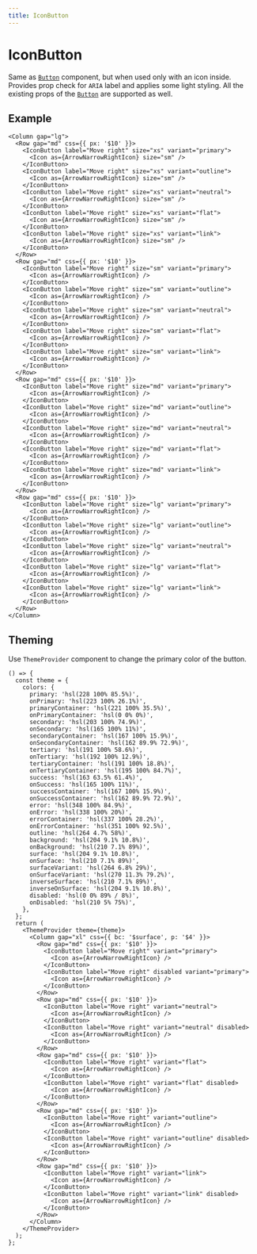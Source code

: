 ```yaml
---
title: IconButton
---
```


# IconButton

Same as [`Button`](/components/Button) component, but when used only with an icon inside. Provides prop check for `ARIA` label and applies some light styling. All the existing props of the [`Button`](/components/Button) are supported as well.

## Example

```tsx preview
<Column gap="lg">
  <Row gap="md" css={{ px: '$10' }}>
    <IconButton label="Move right" size="xs" variant="primary">
      <Icon as={ArrowNarrowRightIcon} size="sm" />
    </IconButton>
    <IconButton label="Move right" size="xs" variant="outline">
      <Icon as={ArrowNarrowRightIcon} size="sm" />
    </IconButton>
    <IconButton label="Move right" size="xs" variant="neutral">
      <Icon as={ArrowNarrowRightIcon} size="sm" />
    </IconButton>
    <IconButton label="Move right" size="xs" variant="flat">
      <Icon as={ArrowNarrowRightIcon} size="sm" />
    </IconButton>
    <IconButton label="Move right" size="xs" variant="link">
      <Icon as={ArrowNarrowRightIcon} size="sm" />
    </IconButton>
  </Row>
  <Row gap="md" css={{ px: '$10' }}>
    <IconButton label="Move right" size="sm" variant="primary">
      <Icon as={ArrowNarrowRightIcon} />
    </IconButton>
    <IconButton label="Move right" size="sm" variant="outline">
      <Icon as={ArrowNarrowRightIcon} />
    </IconButton>
    <IconButton label="Move right" size="sm" variant="neutral">
      <Icon as={ArrowNarrowRightIcon} />
    </IconButton>
    <IconButton label="Move right" size="sm" variant="flat">
      <Icon as={ArrowNarrowRightIcon} />
    </IconButton>
    <IconButton label="Move right" size="sm" variant="link">
      <Icon as={ArrowNarrowRightIcon} />
    </IconButton>
  </Row>
  <Row gap="md" css={{ px: '$10' }}>
    <IconButton label="Move right" size="md" variant="primary">
      <Icon as={ArrowNarrowRightIcon} />
    </IconButton>
    <IconButton label="Move right" size="md" variant="outline">
      <Icon as={ArrowNarrowRightIcon} />
    </IconButton>
    <IconButton label="Move right" size="md" variant="neutral">
      <Icon as={ArrowNarrowRightIcon} />
    </IconButton>
    <IconButton label="Move right" size="md" variant="flat">
      <Icon as={ArrowNarrowRightIcon} />
    </IconButton>
    <IconButton label="Move right" size="md" variant="link">
      <Icon as={ArrowNarrowRightIcon} />
    </IconButton>
  </Row>
  <Row gap="md" css={{ px: '$10' }}>
    <IconButton label="Move right" size="lg" variant="primary">
      <Icon as={ArrowNarrowRightIcon} />
    </IconButton>
    <IconButton label="Move right" size="lg" variant="outline">
      <Icon as={ArrowNarrowRightIcon} />
    </IconButton>
    <IconButton label="Move right" size="lg" variant="neutral">
      <Icon as={ArrowNarrowRightIcon} />
    </IconButton>
    <IconButton label="Move right" size="lg" variant="flat">
      <Icon as={ArrowNarrowRightIcon} />
    </IconButton>
    <IconButton label="Move right" size="lg" variant="link">
      <Icon as={ArrowNarrowRightIcon} />
    </IconButton>
  </Row>
</Column>
```

## Theming

Use `ThemeProvider` component to change the primary color of the button.

```tsx preview
() => {
  const theme = {
    colors: {
      primary: 'hsl(228 100% 85.5%)',
      onPrimary: 'hsl(223 100% 26.1%)',
      primaryContainer: 'hsl(221 100% 35.5%)',
      onPrimaryContainer: 'hsl(0 0% 0%)',
      secondary: 'hsl(203 100% 74.9%)',
      onSecondary: 'hsl(165 100% 11%)',
      secondaryContainer: 'hsl(167 100% 15.9%)',
      onSecondaryContainer: 'hsl(162 89.9% 72.9%)',
      tertiary: 'hsl(191 100% 58.6%)',
      onTertiary: 'hsl(192 100% 12.9%)',
      tertiaryContainer: 'hsl(191 100% 18.8%)',
      onTertiaryContainer: 'hsl(195 100% 84.7%)',
      success: 'hsl(163 63.5% 61.4%)',
      onSuccess: 'hsl(165 100% 11%)',
      successContainer: 'hsl(167 100% 15.9%)',
      onSuccessContainer: 'hsl(162 89.9% 72.9%)',
      error: 'hsl(348 100% 84.9%)',
      onError: 'hsl(338 100% 20%)',
      errorContainer: 'hsl(337 100% 28.2%)',
      onErrorContainer: 'hsl(351 100% 92.5%)',
      outline: 'hsl(264 4.7% 58%)',
      background: 'hsl(204 9.1% 10.8%)',
      onBackground: 'hsl(210 7.1% 89%)',
      surface: 'hsl(204 9.1% 10.8%)',
      onSurface: 'hsl(210 7.1% 89%)',
      surfaceVariant: 'hsl(264 6.8% 29%)',
      onSurfaceVariant: 'hsl(270 11.3% 79.2%)',
      inverseSurface: 'hsl(210 7.1% 89%)',
      inverseOnSurface: 'hsl(204 9.1% 10.8%)',
      disabled: 'hsl(0 0% 89% / 8%)',
      onDisabled: 'hsl(210 5% 75%)',
    },
  };
  return (
    <ThemeProvider theme={theme}>
      <Column gap="xl" css={{ bc: '$surface', p: '$4' }}>
        <Row gap="md" css={{ px: '$10' }}>
          <IconButton label="Move right" variant="primary">
            <Icon as={ArrowNarrowRightIcon} />
          </IconButton>
          <IconButton label="Move right" disabled variant="primary">
            <Icon as={ArrowNarrowRightIcon} />
          </IconButton>
        </Row>
        <Row gap="md" css={{ px: '$10' }}>
          <IconButton label="Move right" variant="neutral">
            <Icon as={ArrowNarrowRightIcon} />
          </IconButton>
          <IconButton label="Move right" variant="neutral" disabled>
            <Icon as={ArrowNarrowRightIcon} />
          </IconButton>
        </Row>
        <Row gap="md" css={{ px: '$10' }}>
          <IconButton label="Move right" variant="flat">
            <Icon as={ArrowNarrowRightIcon} />
          </IconButton>
          <IconButton label="Move right" variant="flat" disabled>
            <Icon as={ArrowNarrowRightIcon} />
          </IconButton>
        </Row>
        <Row gap="md" css={{ px: '$10' }}>
          <IconButton label="Move right" variant="outline">
            <Icon as={ArrowNarrowRightIcon} />
          </IconButton>
          <IconButton label="Move right" variant="outline" disabled>
            <Icon as={ArrowNarrowRightIcon} />
          </IconButton>
        </Row>
        <Row gap="md" css={{ px: '$10' }}>
          <IconButton label="Move right" variant="link">
            <Icon as={ArrowNarrowRightIcon} />
          </IconButton>
          <IconButton label="Move right" variant="link" disabled>
            <Icon as={ArrowNarrowRightIcon} />
          </IconButton>
        </Row>
      </Column>
    </ThemeProvider>
  );
};
```
